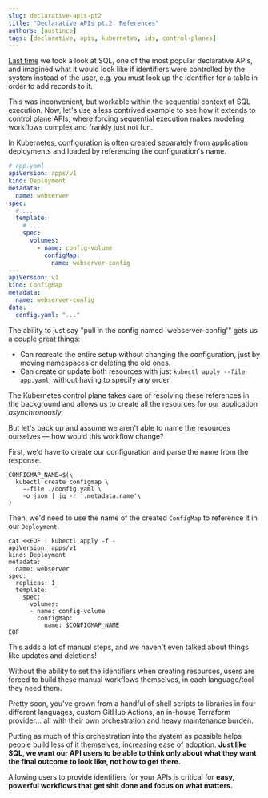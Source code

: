 ```yaml
---
slug: declarative-apis-pt2
title: "Declarative APIs pt.2: References"
authors: [austince]
tags: [declarative, apis, kubernetes, ids, control-planes]
---
```

[Last time](./declarative-apis-pt1) we took a look at SQL,
one of the most popular declarative APIs, and imagined what it would look like if identifiers
were controlled by the system instead of the user,
e.g. you must look up the identifier for a table in order to add records to it.

This was inconvenient, but workable within the sequential context of SQL execution.
Now, let's use a less contrived example to see how it extends
to control plane APIs, where forcing sequential execution makes modeling workflows complex and frankly
just not fun.

<!--truncate-->

In Kubernetes, configuration is often created separately from application deployments and
loaded by referencing the configuration's name.

```yaml
# app.yaml
apiVersion: apps/v1
kind: Deployment
metadata:
  name: webserver
spec:
  # ...
  template:
    # ...
    spec:
      volumes:
        - name: config-volume
          configMap:
            name: webserver-config
---
apiVersion: v1
kind: ConfigMap
metadata:
  name: webserver-config
data:
  config.yaml: "..."
```

The ability to just say "pull in the config named 'webserver-config'" gets us a couple great things:
* Can recreate the entire setup without changing the configuration, just by moving namespaces or deleting the old ones.
* Can create or update both resources with just `kubectl apply --file app.yaml`, without having to specify any order

The Kubernetes control plane takes care of resolving these references in the
background and allows us to create all the resources for our application _asynchronously_.



But let's back up and assume we aren't able to name
the resources ourselves — how would this workflow change?

First, we'd have to create our configuration and parse the name from the response.

```shell
CONFIGMAP_NAME=$(\
  kubectl create configmap \
    --file ./config.yaml \
    -o json | jq -r '.metadata.name'\
)
```

Then, we'd need to use the name of the created `ConfigMap` to reference it in our `Deployment`.

```shell
cat <<EOF | kubectl apply -f -
apiVersion: apps/v1
kind: Deployment
metadata:
  name: webserver
spec:
  replicas: 1
  template:
    spec:
      volumes:
	  - name: config-volume
	    configMap:
	      name: $CONFIGMAP_NAME
EOF
```

This adds a lot of manual steps, and we haven't even talked about things like updates and deletions!

Without the ability to set the identifiers when creating resources, users are forced to build these
manual workflows themselves, in each language/tool they need them.

Pretty soon, you've grown from a handful of shell scripts to libraries in four different languages,
custom GitHub Actions, an in-house Terraform provider...
all with their own orchestration and heavy maintenance burden.

Putting as much of this orchestration into the system as
possible helps people build less of it themselves, increasing ease of adoption.
**Just like SQL, we want our API users to be able to think only
about what they want the final outcome to look like, not how to get there.**

Allowing users to provide identifiers for your APIs is critical for **easy,
powerful workflows that get shit done and focus on what matters.**

<Discussion title="declarative-apis-pt2"/>
